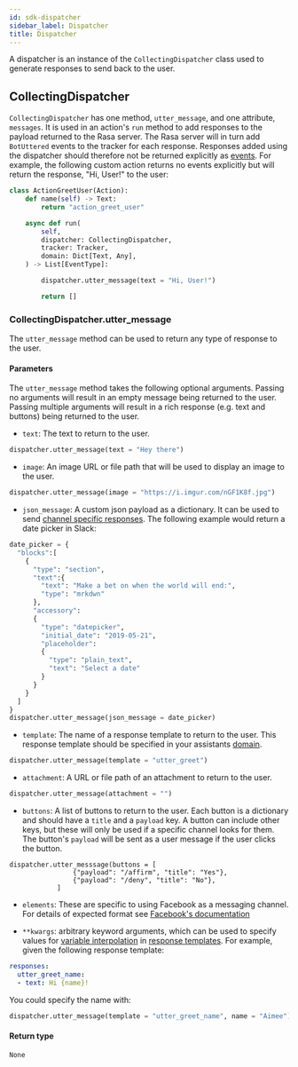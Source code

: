 ```yaml
---
id: sdk-dispatcher
sidebar_label: Dispatcher
title: Dispatcher
---
```


A dispatcher is an instance of the `CollectingDispatcher` class used to generate responses to send back to the user.

## CollectingDispatcher

`CollectingDispatcher` has one method, `utter_message`, and one attribute, `messages`.
It is used in an action's `run` method to add responses to the payload returned to the Rasa server. 
The Rasa server will in turn add `BotUttered` events to the tracker for each response. Responses
added using the dispatcher should therefore not be returned
explicitly as [events](events.mdx). For example, the 
following custom action returns no events explicitly but will return the response, "Hi, User!" to the user:

```python
class ActionGreetUser(Action):
    def name(self) -> Text:
        return "action_greet_user"

    async def run(
        self,
        dispatcher: CollectingDispatcher,
        tracker: Tracker,
        domain: Dict[Text, Any],
    ) -> List[EventType]:

        dispatcher.utter_message(text = "Hi, User!")

        return []
```


### CollectingDispatcher.utter_message

The `utter_message` method can be used to return any type 
of response to the user. 

#### **Parameters**

The `utter_message` method takes the following optional arguments. 
Passing no arguments will result in an empty message being returned to the user. 
Passing multiple arguments will result in a rich response (e.g. text and buttons) being returned to the user.

  - `text`: The text to return to the user.

  ```python
  dispatcher.utter_message(text = "Hey there")
  ```
 
  - `image`: An image URL or file path that will be used to display an image to the user.

  ```python
  dispatcher.utter_message(image = "https://i.imgur.com/nGF1K8f.jpg")
  ```

  - `json_message`: A custom json payload as a dictionary. It can be used to send [channel specific responses](d).
                  The following example would return a date picker in Slack:

  ```python
  date_picker = {
    "blocks":[
      {
        "type": "section",
        "text":{
          "text": "Make a bet on when the world will end:",
          "type": "mrkdwn"
        },
        "accessory":
        {
          "type": "datepicker",
          "initial_date": "2019-05-21",
          "placeholder":
          {
            "type": "plain_text",
            "text": "Select a date"
          }
        }
      }
    ]
  }
  dispatcher.utter_message(json_message = date_picker)
  ```

  - `template`: The name of a response template to return to the user. This response template should
              be specified in your assistants [domain](D).

  ```python
  dispatcher.utter_message(template = "utter_greet")
  ```

  - `attachment`: A URL or file path of an attachment to return to the user.

  ```python
  dispatcher.utter_message(attachment = "")
  ```

  - `buttons`: A list of buttons to return to the user. 
             Each button is a dictionary and should have a `title` and a `payload` key. 
             A button can include other keys, but these will only be used if
             a specific channel looks for them.
             The button's `payload` will be sent as a user message if the user
             clicks the button.

  ```
  dispatcher.utter_messsage(buttons = [
                  {"payload": "/affirm", "title": "Yes"},
                  {"payload": "/deny", "title": "No"},
              ]
  ```

  - `elements`: These are specific to using Facebook as a messaging channel. For details 
              of expected format see [Facebook's documentation](https://developers.facebook.com/docs/messenger-platform/send-messages/template/generic/)

  - `**kwargs`: arbitrary keyword arguments, which can be 
              used to specify values for [variable interpolation](d) in [response templates](d). For example, 
              given the following response template:

  ```yaml
  responses:
    utter_greet_name:
    - text: Hi {name}!
  ```

  You could specify the name with:

  ```python
  dispatcher.utter_message(template = "utter_greet_name", name = "Aimee")
  ```

#### **Return type**

`None`
